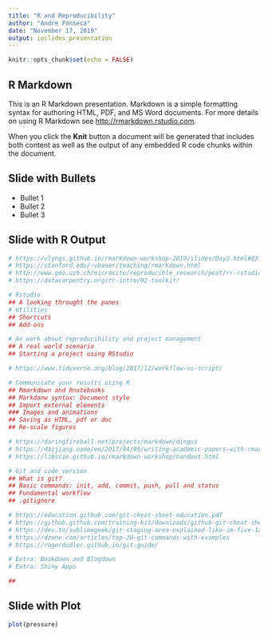 ```yaml
---
title: "R and Reproducibility"
author: "Andre Fonseca"
date: "November 17, 2019"
output: ioslides_presentation
---
```


```r

knitr::opts_chunk$set(echo = FALSE)

```

## R Markdown

This is an R Markdown presentation. Markdown is a simple formatting syntax for authoring HTML, PDF, and MS Word documents. For more details on using R Markdown see <http://rmarkdown.rstudio.com>.

When you click the **Knit** button a document will be generated that includes both content as well as the output of any embedded R code chunks within the document.

## Slide with Bullets

- Bullet 1
- Bullet 2
- Bullet 3

## Slide with R Output

```r

# https://ulyngs.github.io/rmarkdown-workshop-2019/slides/Day2.html#83
# https://stanford.edu/~vbauer/teaching/rmarkdown.html
# http://www.geo.uzh.ch/microsite/reproducible_research/post/rr-rstudio-git/
# https://datacarpentry.org/rr-intro/02-toolkit/

# Rstudio
## A looking throught the panes
# Utilities
## Shortcuts
## Add-ons

# An work about reproducibility and project management
## A real world scenario
## Starting a project using RStudio

# https://www.tidyverse.org/blog/2017/12/workflow-vs-script/

# Communicate your results using R
## Rmarkdown and Rnotebooks
## Markdonw syntax: Document style
## Import external elements
### Images and animations
## Saving as HTML, pdf or doc
## Re-scale figures

# https://daringfireball.net/projects/markdown/dingus
# https://daijiang.name/en/2017/04/05/writing-academic-papers-with-rmarkdown/ 
# https://libscie.github.io/rmarkdown-workshop/handout.html

# Git and code version
## What is git?
## Basic commands: init, add, commit, push, pull and status
## Fundamental workflow
## .gitignore

# https://education.github.com/git-cheat-sheet-education.pdf
# https://github.github.com/training-kit/downloads/github-git-cheat-sheet.pdf
# https://dev.to/sublimegeek/git-staging-area-explained-like-im-five-1anh
# https://dzone.com/articles/top-20-git-commands-with-examples
# https://rogerdudler.github.io/git-guide/

# Extra: Bookdown and Blogdown
# Extra: Shiny Apps

## 


```

## Slide with Plot

```r
plot(pressure)
```

